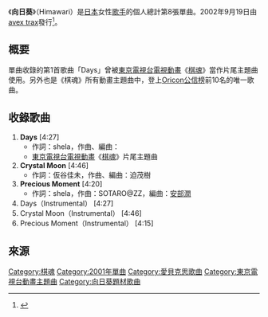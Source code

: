 {{Infobox Single
| Name           = 向日葵
| Artist         = {{link-ja|shela|shela}}
| Album          = {{link-ja|Garden (shela專輯)|Garden (shelaのアルバム)|Garden}}<br />{{link-ja|FLORAL -single collection vol.2-|FLORAL -single collection vol.2-}}
| A-side         = 
| B-side         = Crystal Moon<br />Precious Moment
| Released       = 2002年9月19日
| Format         = 12cm單曲
| Recorded       = 2002年<br />{{JPN}}  
| Genre          = [[日本流行音樂|J-POP]]
| Length         = 27分
| Label          = [[avex_trax|avex trax]]
| Writer         = 
| Producer       = 
| Certification  = 
| Chart position = * 第8名（[[Oricon公信榜|Oricon]]）
* 上榜5次（Oricon）
| Last single    = {{link-ja|Rose (shela單曲)|Rose (shelaの曲)|Rose}}<br />（2002年）
| This single    = '''Himawari'''<br />（2002年）
| Next single    = {{link-ja|Baby's breath|Baby's breath (shelaの曲)}}<br />（2003年）
}}
《'''向日葵'''》（Himawari）是[[日本|日本]]女性[[歌手|歌手]]{{link-ja|shela|shela}}的個人總計第8張單曲。2002年9月19日由[[avex_trax|avex trax]]發行<ref>{{cite web|url=http://avexnet.or.jp/shela/discography.html|title=Discography： shela Official Web Site|publisher=[[avex_trax|avex trax]]官方網站|date=|accessdate=2017-01-29|language=ja|archive-date=2017-12-24|archive-url=https://web.archive.org/web/20171224034717/http://avexnet.or.jp/shela/discography.html|dead-url=no}}</ref>。

== 概要 ==
單曲收錄的第1首歌曲「Days」曾被[[東京電視台|東京電視台]][[電視動畫|電視動畫]]《[[棋魂|棋魂]]》當作片尾主題曲使用。另外也是《棋魂》所有動畫主題曲中，登上[[Oricon公信榜|Oricon公信榜]]前10名的唯一歌曲。

== 收錄歌曲 ==
# '''Days''' [4:27]
#* 作詞：shela，作曲、編曲：{{link-ja|原一博|原一博}}
#* [[東京電視台|東京電視台]][[電視動畫|電視動畫]]《[[棋魂|棋魂]]》片尾主題曲
# '''Crystal Moon''' [4:46]
#* 作詞：仮谷佳未，作曲、編曲：迫茂樹
# '''Precious Moment''' [4:20]
#* 作詞：shela，作曲：SOTARO@ZZ，編曲：[[安部潤|安部潤]]
# Days（Instrumental） [4:27] 
# Crystal Moon（Instrumental） [4:46] 
# Precious Moment（Instrumental） [4:15]

== 來源 ==
{{reflist}}
{{Single-stub}}
{{棋魂}}
{{DEFAULTSORT:Himawari}}
[[Category:棋魂|Category:棋魂]]
[[Category:2001年單曲|Category:2001年單曲]]
[[Category:愛貝克思歌曲|Category:愛貝克思歌曲]]
[[Category:東京電視台動畫主題曲|Category:東京電視台動畫主題曲]]
[[Category:向日葵題材歌曲|Category:向日葵題材歌曲]]